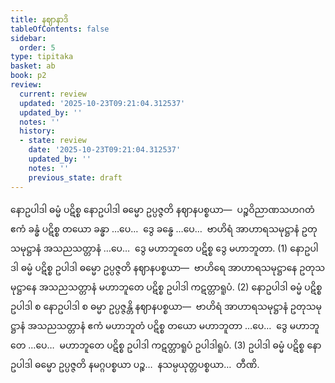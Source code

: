 ```yaml
---
title: နဈာနာဒိ
tableOfContents: false
sidebar:
  order: 5
type: tipitaka
basket: ab
book: p2
review:
  current: review
  updated: '2025-10-23T09:21:04.312537'
  updated_by: ''
  notes: ''
  history:
  - state: review
    date: '2025-10-23T09:21:04.312537'
    updated_by: ''
    notes: ''
    previous_state: draft
---
```



<ReviewStatus review={frontmatter.review} showDetails={true} />

<HypothesisAnnotation frontmatter={frontmatter} />

<DynamicBreadcrumb />

<Division number="381" book="p2" e="ch" v="38" p="521">

<Paragraph number="3275" book="p2">
နောဥပါဒါ ဓမ္မံ ပဋိစ္စ နောဥပါဒါ ဓမ္မော ဥပ္ပဇ္ဇတိ နဈာနပစ္စယာ—  ပဉ္စဝိညာဏသဟဂတံ ဧကံ ခန္ဓံ ပဋိစ္စ တယော ခန္ဓာ …ပေ…  ဒွေ ခန္ဓေ …ပေ…  ဗာဟိရံ အာဟာရသမုဋ္ဌာနံ ဥတုသမုဋ္ဌာနံ အသညသတ္တာနံ …ပေ…  ဒွေ မဟာဘူတေ ပဋိစ္စ ဒွေ မဟာဘူတာ. (1)
</Paragraph>

<Paragraph number="3276" book="p2">
နောဥပါဒါ ဓမ္မံ ပဋိစ္စ ဥပါဒါ ဓမ္မော ဥပ္ပဇ္ဇတိ နဈာနပစ္စယာ—  ဗာဟိရေ အာဟာရသမုဋ္ဌာနေ ဥတုသမုဋ္ဌာနေ အသညသတ္တာနံ မဟာဘူတေ ပဋိစ္စ ဥပါဒါ ကဋတ္တာရူပံ. (2)
</Paragraph>

<Paragraph number="3277" book="p2">
နောဥပါဒါ ဓမ္မံ ပဋိစ္စ ဥပါဒါ စ နောဥပါဒါ စ ဓမ္မာ ဥပ္ပဇ္ဇန္တိ နဈာနပစ္စယာ—  ဗာဟိရံ အာဟာရသမုဋ္ဌာနံ ဥတုသမုဋ္ဌာနံ အသညသတ္တာနံ ဧကံ မဟာဘူတံ ပဋိစ္စ တယော မဟာဘူတာ …ပေ…  ဒွေ မဟာဘူတေ …ပေ…  မဟာဘူတေ ပဋိစ္စ ဥပါဒါ ကဋတ္တာရူပံ ဥပါဒါရူပံ. (3)
</Paragraph>

<Paragraph number="3278" book="p2">
ဥပါဒါ ဓမ္မံ ပဋိစ္စ နောဥပါဒါ ဓမ္မော ဥပ္ပဇ္ဇတိ နမဂ္ဂပစ္စယာ ပဉ္စ…  နသမ္ပယုတ္တပစ္စယာ…  တီဏိ.
</Paragraph>
</Division>